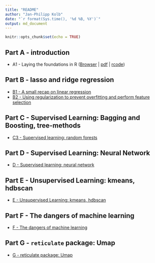 ```yaml
---
title: "README"
author: "Jan-Philipp Kolb"
date: "`r format(Sys.time(), '%d %B, %Y')`"
output: md_document
---
```


```r
knitr::opts_chunk$set(echo = TRUE)
```

## Part A - introduction

- A1 - Laying the foundations in R ([Browser](slides/a1_intro_r.md) | [pdf](slides/a1_intro_r.pdf) | [rcode](rcode/a1_intro_r.R))

<!--
- [A2 - What is machine learning and why should you care](slides/intro_ml.Rmd)
- [Parallelization](doParallel.Rmd)
-->
## Part B - lasso and ridge regression

- [B1 - A small recap on linear regression](slides/b1_regression.md)
- [B2 - Using regularization to prevent overfitting and perform feature selection](slides/b2_regularization.md)

<!--
- The `glmnet` package
-->


## Part C - Supervised Learning: Bagging and Boosting, tree-methods 

- [C3 - Supervised learning: random forests](slides/c3_gbm_regression.md)


## Part D - Supervised Learning: Neural Network

- [D - Supervised learning: neural network](slides/d_neuralNetworks.md)

## Part E - Unsupervised Learning: kmeans, hdbscan

- [E - Unsupervised Learning: kmeans, hdbscan](slides/e_Clustering.md)

## Part F - The dangers of machine learning

- [F - The dangers of machine learning](slides/f_dangers_ml.md)

## Part G - `reticulate` package: Umap

- [G - reticulate package: Umap](slides/g_reticulate_umap.md)

<!--
- work with python and R
-->

<!--
## Links

-   [Your First Machine Learning Project in R
    Step-By-Step](https://machinelearningmastery.com/machine-learning-in-r-step-by-step/)

-   chapter about machine learning in [awesome
    R](https://awesome-r.com/)

-   [Shiny App for machine
    learning](https://www.showmeshiny.com/machlearn/)

https://www.r-exercises.com/?s=machine+learning
-->